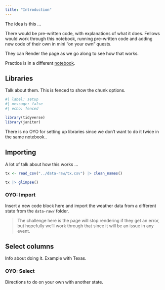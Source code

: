 ```yaml
---
title: "Introduction"
---
```


The idea is this ...

There would be pre-written code, with explanations of what it does. Fellows would work through this notebook, running pre-written code and adding new code of their own in mini "on your own" quests.

They can Render the page as we go along to see how that works.

Practice is in a different [notebook](p1-intro.qmd).

## Libraries

Talk about them. This is fenced to show the chunk options.

```r
#| label: setup
#| message: false
#| echo: fenced

library(tidyverse)
library(janitor)
```


::: callout-important
There is no OYO for setting up libraries since we don't want to do it twice in the same notebook..
:::


## Importing

A lot of talk about how this works ...

```r
tx <- read_csv("../data-raw/tx.csv") |> clean_names()

tx |> glimpse()
```


### OYO: Import

Insert a new code block here and import the weather data from a different state from the `data-raw/` folder.




> The challenge here is the page will stop rendering if they get an error, but hopefully we'll work through that since it will be an issue in any event.


## Select columns

Info about doing it. Example with Texas.

### OYO: Select

Directions to do on your own with another state.




